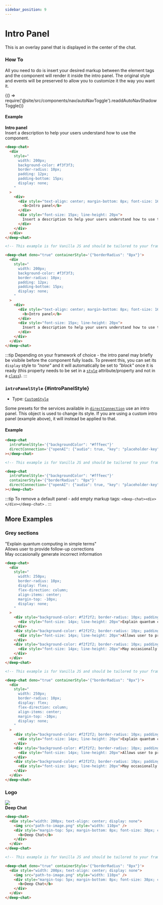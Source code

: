 ```yaml
---
sidebar_position: 9
---
```


# Intro Panel

This is an overlay panel that is displayed in the center of the chat.

### How To

All you need to do is insert your desired markup between the element tags and the component will render it inside the intro panel.
The original style and events will be preserved to allow you to customize it the way you want it.


<BrowserOnly>{() => require('@site/src/components/nav/autoNavToggle').readdAutoNavShadowToggle()}</BrowserOnly>

#### Example

<ComponentContainer>
  <DeepChatBrowser containerStyle={{borderRadius: '8px'}} demo={true}>
    <div
      style={{
        width: '200px',
        backgroundColor: '#f3f3f3',
        borderRadius: '8px',
        padding: '12px',
        paddingBottom: '15px',
        display: 'none',
      }}
    >
      <div>
        <div style={{textAlign: 'center', marginBottom: '8px', fontSize: '16px'}}>
          <b>Intro panel</b>
        </div>
        <div style={{fontSize: '15px', lineHeight: '20px'}}>
          Insert a description to help your users understand how to use the component.
        </div>
      </div>
    </div>
  </DeepChatBrowser>
</ComponentContainer>

<Tabs>
<TabItem value="js" label="Sample code">

```html
<deep-chat>
  <div
    style="
      width: 200px;
      background-color: #f3f3f3;
      border-radius: 10px;
      padding: 12px;
      padding-bottom: 15px;
      display: none;
    "
  >
    <div>
      <div style="text-align: center; margin-bottom: 8px; font-size: 16px">
        <b>Intro panel</b>
      </div>
      <div style="font-size: 15px; line-height: 20px">
        Insert a description to help your users understand how to use the component.
      </div>
    </div>
  </div>
</deep-chat>
```

</TabItem>
<TabItem value="py" label="Full code">

```html
<!-- This example is for Vanilla JS and should be tailored to your framework (see Examples) -->

<deep-chat demo="true" containerStyle='{"borderRadius": "8px"}'>
  <div
    style="
      width: 200px;
      background-color: #f3f3f3;
      border-radius: 10px;
      padding: 12px;
      padding-bottom: 15px;
      display: none;
    "
  >
    <div>
      <div style="text-align: center; margin-bottom: 8px; font-size: 16px">
        <b>Intro panel</b>
      </div>
      <div style="font-size: 15px; line-height: 20px">
        Insert a description to help your users understand how to use the component.
      </div>
    </div>
  </div>
</deep-chat>
```

</TabItem>
</Tabs>

<LineBreak></LineBreak>

:::tip
Depending on your framework of choice - the intro panel may briefly be visibile before the component fully loads. To prevent this, you can set its `display` style
to _"none"_ and it will automatically be set to _"block"_ once it is ready (this property needs to be set in a [`style`](https://developer.mozilla.org/en-US/docs/Web/API/HTMLElement/style)
attribute/property and not in a [`class`](https://developer.mozilla.org/en-US/docs/Web/CSS/Class_selectors)).
:::

### `introPanelStyle` {#introPanelStyle}

- Type: [`CustomStyle`](./styles#CustomStyle)

Some presets for the services available in [`directConnection`](./directConnection) use an intro panel. This object is used to change its style.
If you are using a custom intro panel (example above), it will instead be applied to that.

#### Example

<ComponentContainer>
  <DeepChatBrowser
    containerStyle={{borderRadius: '8px'}}
    introPanelStyle={{backgroundColor: '#fffeec'}}
    directConnection={{openAI: {audio: true, key: 'placeholder-key'}}}
  ></DeepChatBrowser>
</ComponentContainer>

<Tabs>
<TabItem value="js" label="Sample code">

```html
<deep-chat
  introPanelStyle='{"backgroundColor": "#fffeec"}'
  directConnection='{"openAI": {"audio": true, "key": "placeholder-key"}}'
></deep-chat>
```

</TabItem>
<TabItem value="py" label="Full code">

```html
<!-- This example is for Vanilla JS and should be tailored to your framework (see Examples) -->

<deep-chat
  introPanelStyle='{"backgroundColor": "#fffeec"}'
  containerStyle='{"borderRadius": "8px"}'
  directConnection='{"openAI": {"audio": true, "key": "placeholder-key"}}'
></deep-chat>
```

</TabItem>
</Tabs>

<LineBreak></LineBreak>

:::tip
To remove a default panel - add empty markup tags: `<deep-chat><div></div></deep-chat>` .
:::

<LineBreak></LineBreak>

## More Examples

<h3>Grey sections</h3>

<ComponentContainer>
  <DeepChatBrowser demo={true}>
    <div style={{display: 'none'}}>
      <div
        style={{
          width: '250px',
          borderRadius: '10px',
          display: 'flex',
          flexDirection: 'column',
          alignItems: 'center',
          marginTop: '-10px',
        }}
      >
        <div
          style={{
            backgroundColor: '#f2f2f2',
            borderRadius: '10px',
            padding: '10px',
          }}
        >
          <div style={{fontSize: '14px', lineHeight: '20px'}}>"Explain quantum computing in simple terms"</div>
        </div>
        <div
          style={{
            backgroundColor: '#f2f2f2',
            borderRadius: '10px',
            padding: '10px',
            marginTop: '15px',
          }}
        >
          <div style={{fontSize: '14px', lineHeight: '20px'}}>Allows user to provide follow-up corrections</div>
        </div>
        <div
          style={{
            backgroundColor: '#f2f2f2',
            borderRadius: '10px',
            padding: '10px',
            marginTop: '15px',
          }}
        >
          <div style={{fontSize: '14px', lineHeight: '20px'}}>May occasionally generate incorrect information</div>
        </div>
      </div>
    </div>
  </DeepChatBrowser>
</ComponentContainer>

<Tabs>
<TabItem value="js" label="Sample code">

```html
<deep-chat>
  <div
    style="
      width: 250px;
      border-radius: 10px;
      display: flex;
      flex-direction: column;
      align-items: center;
      margin-top: -10px;
      display: none;
    "
  >
    <div style="background-color: #f2f2f2; border-radius: 10px; padding: 10px">
      <div style="font-size: 14px; line-height: 20px">Explain quantum computing in simple terms</div>
    </div>
    <div style="background-color: #f2f2f2; border-radius: 10px; padding: 10px; margin-top: 15px">
      <div style="font-size: 14px; line-height: 20px">Allows user to provide follow-up corrections</div>
    </div>
    <div style="background-color: #f2f2f2; border-radius: 10px; padding: 10px; margin-top: 15px">
      <div style="font-size: 14px; line-height: 20px">May occasionally generate incorrect information</div>
    </div>
  </div>
</deep-chat>
```

</TabItem>
<TabItem value="py" label="Full code">

```html
<!-- This example is for Vanilla JS and should be tailored to your framework (see Examples) -->

<deep-chat demo="true" containerStyle='{"borderRadius": "8px"}'>
  <div
    style="
      width: 250px;
      border-radius: 10px;
      display: flex;
      flex-direction: column;
      align-items: center;
      margin-top: -10px;
      display: none;
    "
  >
    <div style="background-color: #f2f2f2; border-radius: 10px; padding: 10px">
      <div style="font-size: 14px; line-height: 20px">Explain quantum computing in simple terms</div>
    </div>
    <div style="background-color: #f2f2f2; border-radius: 10px; padding: 10px; margin-top: 15px">
      <div style="font-size: 14px; line-height: 20px">Allows user to provide follow-up corrections</div>
    </div>
    <div style="background-color: #f2f2f2; border-radius: 10px; padding: 10px; margin-top: 15px">
      <div style="font-size: 14px; line-height: 20px">May occasionally generate incorrect information</div>
    </div>
  </div>
</deep-chat>
```

</TabItem>
</Tabs>

<LineBreak></LineBreak>

<h3>Logo</h3>

<ComponentContainer>
  <DeepChatBrowser demo={true}>
    <div style={{width: '200px', textAlign: 'center', display: 'none'}}>
      <img src="/img/deep-chat-favicon-large.svg" style={{width: '110px'}} />
      <div style={{marginTop: '5px', marginBottom: '8px', fontSize: '38px', color: '#003064'}}>
        <b>Deep Chat</b>
      </div>
    </div>
  </DeepChatBrowser>
</ComponentContainer>

<Tabs>
<TabItem value="js" label="Sample code">

```html
<deep-chat>
  <div style="width: 200px; text-align: center; display: none">
    <img src="path-to-image.png" style="width: 110px" />
    <div style="margin-top: 5px; margin-bottom: 8px; font-size: 38px; color: #003064">
      <b>Deep Chat</b>
    </div>
  </div>
</deep-chat>
```

</TabItem>
<TabItem value="py" label="Full code">

```html
<!-- This example is for Vanilla JS and should be tailored to your framework (see Examples) -->

<deep-chat demo="true" containerStyle='{"borderRadius": "8px"}'>
  <div style="width: 200px; text-align: center; display: none">
    <img src="path-to-image.png" style="width: 110px" />
    <div style="margin-top: 5px; margin-bottom: 8px; font-size: 38px; color: #003064">
      <b>Deep Chat</b>
    </div>
  </div>
</deep-chat>
```

</TabItem>
</Tabs>

<LineBreak></LineBreak>
